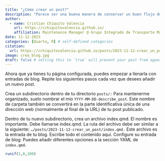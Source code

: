 ```yaml
---
title: "¿Cómo crear un post?"
description: "Parece ser una buena manera de conservar un buen flujo de trabajo"
author:
  - name: Cristian Chiquito Valencia
    url: https://cchiquitovalencia.github.io/
    affiliation: Maintenance Manager @ Grupo Integrado de Transporte Masivo S.A.
date: 11-12-2023
categories: [Quarto, R] # self-defined categories
citation: 
  url: https://cchiquitovalencia.github.io/posts/2023-11-12-crear_un_post/ 
image: crea_blog.jpg
draft: false # setting this to `true` will prevent your post from appearing on your listing page until you're ready!
---
```


Ahora que ya tienes tu página configurada, puedes empezar a llenarla con entradas de blog. Repite los siguientes pasos cada vez que desees añadir un nuevo post.

Crea un subdirectorio dentro de tu directorio `posts/:` Para mantenerme organizado, suelo nombrar el mío `YYYY-MM-DD-describe_post`. Este nombre de carpeta también se convertirá en la parte identificativa única de una dirección web (normalmente al final de la URL) de tu post publicado.

Dentro de tu nuevo subdirectorio, crea un archivo index.qmd. El nombre es importante. Debe llamarse index.qmd. La ruta del archivo debe ser similar a la siguiente: `…/posts/2023-11-12-crear_un_post/index.qmd.` Este archivo es la entrada de tu blog. Escribe todo el contenido aquí. Configure su entrada de blog: Puedes añadir diferentes opciones a la sección YAML de `index.qmd`.

```r
runif(1,0,100)
```
